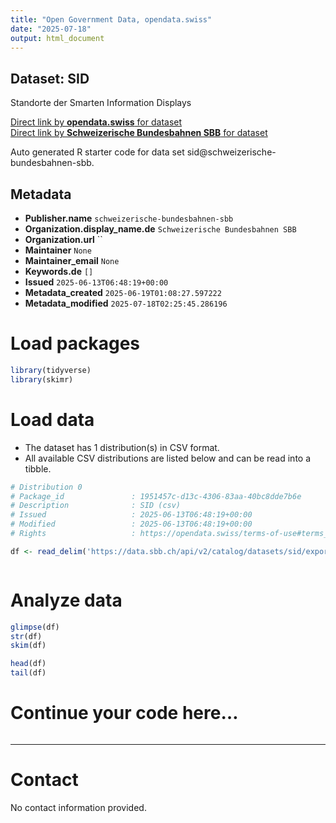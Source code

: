 ```yaml
---
title: "Open Government Data, opendata.swiss"
date: "2025-07-18"
output: html_document
---
```


## Dataset: SID

Standorte der Smarten Information Displays

[Direct link by **opendata.swiss** for dataset](https://opendata.swiss/de/dataset/sid1)<br>
[Direct link by **Schweizerische Bundesbahnen SBB** for dataset](https://data.sbb.ch/explore/dataset/sid/)

Auto generated R starter code for data set sid@schweizerische-bundesbahnen-sbb.

## Metadata

- **Publisher.name** `schweizerische-bundesbahnen-sbb`
- **Organization.display_name.de** `Schweizerische Bundesbahnen SBB`
- **Organization.url** ``
- **Maintainer** `None`
- **Maintainer_email** `None`
- **Keywords.de** `[]`
- **Issued** `2025-06-13T06:48:19+00:00`
- **Metadata_created** `2025-06-19T01:08:27.597222`
- **Metadata_modified** `2025-07-18T02:25:45.286196`


# Load packages

```r

library(tidyverse)
library(skimr)

```

# Load data

-   The dataset has 1 distribution(s) in CSV format.
-   All available CSV distributions are listed below and can be read into a tibble.

```r

# Distribution 0
# Package_id               : 1951457c-d13c-4306-83aa-40bc8dde7b6e
# Description              : SID (csv)
# Issued                   : 2025-06-13T06:48:19+00:00
# Modified                 : 2025-06-13T06:48:19+00:00
# Rights                   : https://opendata.swiss/terms-of-use#terms_by

df <- read_delim('https://data.sbb.ch/api/v2/catalog/datasets/sid/exports/csv?use_labels=true')



```

# Analyze data

```r

glimpse(df)
str(df)
skim(df)

head(df)
tail(df)

```

# Continue your code here...

```r

```

------------------------------------------------------------------------

# Contact

No contact information provided.

